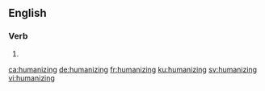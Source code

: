 ==English==

===Verb===
{{head|en|present participle}}

# {{present participle of|humanize|lang=en|nocat=1}}

[[ca:humanizing]]
[[de:humanizing]]
[[fr:humanizing]]
[[ku:humanizing]]
[[sv:humanizing]]
[[vi:humanizing]]